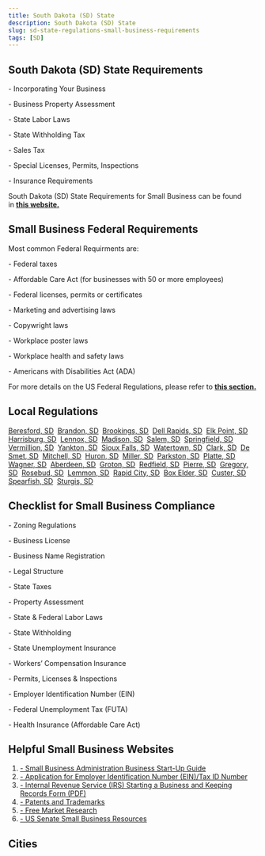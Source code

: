 ```yaml
---
title: South Dakota (SD) State
description: South Dakota (SD) State
slug: sd-state-regulations-small-business-requirements
tags: [SD]
---
```



<PostMeta category="business-compliance" />

**South Dakota (SD) State Requirements**
----------------------------------------

\- Incorporating Your Business

\- Business Property Assessment

\- State Labor Laws

\- State Withholding Tax

\- Sales Tax

\- Special Licenses, Permits, Inspections

\- Insurance Requirements

South Dakota (SD) State Requirements for Small Business can be found in **[this website.](https://sdsos.gov/business-services/default.aspx)**

**Small Business Federal Requirements**
---------------------------------------

Most common Federal Requirments are:

\- Federal taxes

\- Affordable Care Act (for businesses with 50 or more employees)

\- Federal licenses, permits or certificates

\- Marketing and advertising laws

\- Copywright laws

\- Workplace poster laws

\- Workplace health and safety laws

\- Americans with Disabilities Act (ADA)

For more details on the US Federal Regulations, please refer to **[this section.](../federal-regulations/)**

Local Regulations
------------------------
[Beresford, SD](/beresford-sd-small-business-requirements)  [Brandon, SD](/brandon-sd-small-business-requirements)  [Brookings, SD](/brookings-sd-small-business-requirements)  [Dell Rapids, SD](/dellrapids-sd-small-business-requirements)  [Elk Point, SD](/elkpoint-sd-small-business-requirements)  [Harrisburg, SD](/harrisburg-sd-small-business-requirements)  [Lennox, SD](/lennox-sd-small-business-requirements)  [Madison, SD](/madison-sd-small-business-requirements)  [Salem, SD](/salem-sd-small-business-requirements)  [Springfield, SD](/springfield-sd-small-business-requirements)  [Vermillion, SD](/vermillion-sd-small-business-requirements)  [Yankton, SD](/yankton-sd-small-business-requirements)  [Sioux Falls, SD](/siouxfalls-sd-small-business-requirements)  [Watertown, SD](/watertown-sd-small-business-requirements)  [Clark, SD](/clark-sd-small-business-requirements)  [De Smet, SD](/desmet-sd-small-business-requirements)  [Mitchell, SD](/mitchell-sd-small-business-requirements)  [Huron, SD](/huron-sd-small-business-requirements)  [Miller, SD](/miller-sd-small-business-requirements)  [Parkston, SD](/parkston-sd-small-business-requirements)  [Platte, SD](/platte-sd-small-business-requirements)  [Wagner, SD](/wagner-sd-small-business-requirements)  [Aberdeen, SD](/aberdeen-sd-small-business-requirements)  [Groton, SD](/groton-sd-small-business-requirements)  [Redfield, SD](/redfield-sd-small-business-requirements)  [Pierre, SD](/pierre-sd-small-business-requirements)  [Gregory, SD](/gregory-sd-small-business-requirements)  [Rosebud, SD](/rosebud-sd-small-business-requirements)  [Lemmon, SD](/lemmon-sd-small-business-requirements)  [Rapid City, SD](/rapidcity-sd-small-business-requirements)  [Box Elder, SD](/boxelder-sd-small-business-requirements)  [Custer, SD](/custer-sd-small-business-requirements)  [Spearfish, SD](/spearfish-sd-small-business-requirements)  [Sturgis, SD](/sturgis-sd-small-business-requirements)

Checklist for Small Business Compliance
---------------------------------------

\- Zoning Regulations

\- Business License

\- Business Name Registration

\- Legal Structure

\- State Taxes

\- Property Assessment

\- State & Federal Labor Laws

\- State Withholding

\- State Unemployment Insurance

\- Workers’ Compensation Insurance

\- Permits, Licenses & Inspections

\- Employer Identification Number (EIN)

\- Federal Unemployment Tax (FUTA)

\- Health Insurance (Affordable Care Act)

Helpful Small Business Websites
-------------------------------

1.  [\- Small Business Administration Business Start-Up Guide](https://www.sba.gov/business-guide)
2.  [\- Application for Employer Identification Number (EIN)/Tax ID Number](https://www.irs.gov/businesses/small-businesses-self-employed/apply-for-an-employer-identification-number-ein-online)
3.  [\- Internal Revenue Service (IRS) Starting a Business and Keeping Records Form (PDF)](https://www.irs.gov/pub/irs-pdf/p583.pdf)
4.  [\- Patents and Trademarks](https://www.uspto.gov/)
5.  [\- Free Market Research](https://www.sba.gov/blogs/)
6.  [\- US Senate Small Business Resources](https://www.sbc.senate.gov/public/index.cfm/resources)

Cities
-----------------------------------------

